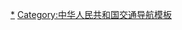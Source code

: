 {{Navbox
|listclass=hlist
|name=中华人民共和国各省级行政区普通国省干线公路
|title=[[中华人民共和国]]各[[中国一级行政区|省级行政区]]普通[[中华人民共和国国道|国]]省干线公路
|state={{{state<includeonly>|collapsed</includeonly>}}}
 
|group1=4[[直辖市]]
|list1=
*[[北京省道|北京]]
*[[上海省道|上海]]
*[[天津省道|天津]]
*[[重庆省道|重庆]]
 
|group2=22[[省 (行政區劃)|省]]
|list2=
*[[河北省道|河北]]
*[[山西省道|山西]]
*[[辽宁省道|辽宁]]
*[[吉林省道|吉林]]
*[[黑龙江省道|黑龙江]]
*[[江苏省道|江苏]]
*[[浙江省道|浙江]]
*[[安徽省道|安徽]]
*[[福建省级干线公路|福建]]
*[[江西省道|江西]]
*[[山东省道|山东]]
*[[河南省道|河南]]
*[[湖北省道|湖北]]
*[[湖南省道|湖南]]
*[[广东省道|广东]]
*[[海南省道|海南]]
*[[四川省道|四川]]
*[[贵州省道|贵州]]
*[[云南省道|云南]]
*[[陕西省道|陕西]]
*[[甘肃省道|甘肃]]
*[[青海省道|青海]]
 
|group3=5[[自治区]]
|list3=
*[[内蒙古省道|内蒙古]]
*[[广西省道|广西]]
*[[西藏省道|西藏]]
*[[宁夏省道|宁夏]]
*[[新疆省道|新疆]]
 
|group4=2[[特别行政区]]
|list4=无编制
 
|belowstyle = font-size:80%;
|below = 注：[[臺灣省道]]由[[中華民國交通部]]规划、建设和养护，不在中华人民共和国普通干线公路系统中。
 
}}<noinclude>
[[Category:中华人民共和国省道|*]]
[[Category:中华人民共和国交通导航模板]]
</noinclude>
